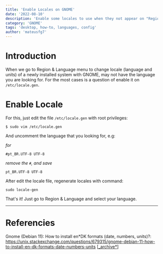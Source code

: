 ```yaml
---
title: 'Enable Locales on GNOME'
date: '2022-08-10'
description: 'Enable some locales to use when they not appear on "Region & Language" menu'
category: 'GNOME'
tags: 'desktop, how-to, languages, config'
author: 'mateusfg7'
---
```


# Introduction

When we go to Region & Language menu to change locale (language and units) of a newly installed system with GNOME, may not have the language you are looking for. For the most cases is a question of enable it on `/etc/locale.gen`.

# Enable Locale

For this, just edit the file `/etc/locale.gen` with root privileges:

```
$ sudo vim /etc/locale.gen
```

And uncomment the language that you looking for, e.g:

_for_

```
#pt_BR.UTF-8 UTF-8
```

_remove the `#`, and save_

```
pt_BR.UTF-8 UTF-8
```

After edit the locale file, regenerate locales with command:

```
sudo locale-gen
```

That's it! Just go to Region & Language and select your language.

---

# Referencies

Gnome (Debian 11): How to install en*DK formats (date, numbers, units)?: https://unix.stackexchange.com/questions/679315/gnome-debian-11-how-to-install-en-dk-formats-date-numbers-units [[\_archive*](https://web.archive.org/web/20220810182103/https://unix.stackexchange.com/questions/679315/gnome-debian-11-how-to-install-en-dk-formats-date-numbers-units)]
